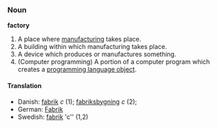 ===Noun===
'''factory'''

# A place where [[manufacture|manufacturing]] takes place.
# A building within which manufacturing takes place.
# A device which produces or manufactures something.
# (Computer programming) A portion of a computer program which creates a [[object-oriented programming|programming language object]].

====Translation====
*Danish: [[fabrik]] ''c'' (1); [[fabriksbygning]] ''c'' (2);
*German: [[Fabrik]]
*Swedish: [[fabrik]] 'c'' (1,2)